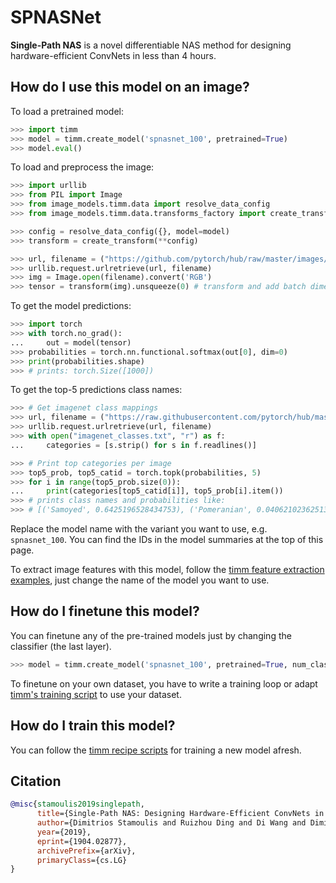 # SPNASNet

**Single-Path NAS** is a novel differentiable NAS method for designing hardware-efficient ConvNets in less than 4 hours.

## How do I use this model on an image?

To load a pretrained model:

```py
>>> import timm
>>> model = timm.create_model('spnasnet_100', pretrained=True)
>>> model.eval()
```

To load and preprocess the image:

```py 
>>> import urllib
>>> from PIL import Image
>>> from image_models.timm.data import resolve_data_config
>>> from image_models.timm.data.transforms_factory import create_transform

>>> config = resolve_data_config({}, model=model)
>>> transform = create_transform(**config)

>>> url, filename = ("https://github.com/pytorch/hub/raw/master/images/dog.jpg", "dog.jpg")
>>> urllib.request.urlretrieve(url, filename)
>>> img = Image.open(filename).convert('RGB')
>>> tensor = transform(img).unsqueeze(0) # transform and add batch dimension
```

To get the model predictions:

```py
>>> import torch
>>> with torch.no_grad():
...     out = model(tensor)
>>> probabilities = torch.nn.functional.softmax(out[0], dim=0)
>>> print(probabilities.shape)
>>> # prints: torch.Size([1000])
```

To get the top-5 predictions class names:

```py
>>> # Get imagenet class mappings
>>> url, filename = ("https://raw.githubusercontent.com/pytorch/hub/master/imagenet_classes.txt", "imagenet_classes.txt")
>>> urllib.request.urlretrieve(url, filename) 
>>> with open("imagenet_classes.txt", "r") as f:
...     categories = [s.strip() for s in f.readlines()]

>>> # Print top categories per image
>>> top5_prob, top5_catid = torch.topk(probabilities, 5)
>>> for i in range(top5_prob.size(0)):
...     print(categories[top5_catid[i]], top5_prob[i].item())
>>> # prints class names and probabilities like:
>>> # [('Samoyed', 0.6425196528434753), ('Pomeranian', 0.04062102362513542), ('keeshond', 0.03186424449086189), ('white wolf', 0.01739676296710968), ('Eskimo dog', 0.011717947199940681)]
```

Replace the model name with the variant you want to use, e.g. `spnasnet_100`. You can find the IDs in the model summaries at the top of this page.

To extract image features with this model, follow the [timm feature extraction examples](../feature_extraction), just change the name of the model you want to use.

## How do I finetune this model?

You can finetune any of the pre-trained models just by changing the classifier (the last layer).

```py
>>> model = timm.create_model('spnasnet_100', pretrained=True, num_classes=NUM_FINETUNE_CLASSES)
```
To finetune on your own dataset, you have to write a training loop or adapt [timm's training
script](https://github.com/rwightman/pytorch-image-models/blob/master/train.py) to use your dataset.

## How do I train this model?

You can follow the [timm recipe scripts](../scripts) for training a new model afresh.

## Citation

```BibTeX
@misc{stamoulis2019singlepath,
      title={Single-Path NAS: Designing Hardware-Efficient ConvNets in less than 4 Hours}, 
      author={Dimitrios Stamoulis and Ruizhou Ding and Di Wang and Dimitrios Lymberopoulos and Bodhi Priyantha and Jie Liu and Diana Marculescu},
      year={2019},
      eprint={1904.02877},
      archivePrefix={arXiv},
      primaryClass={cs.LG}
}
```

<!--
Type: model-index
Collections:
- Name: SPNASNet
  Paper:
    Title: 'Single-Path NAS: Designing Hardware-Efficient ConvNets in less than 4
      Hours'
    URL: https://paperswithcode.com/paper/single-path-nas-designing-hardware-efficient
Models:
- Name: spnasnet_100
  In Collection: SPNASNet
  Metadata:
    FLOPs: 442385600
    Parameters: 4420000
    File Size: 17902337
    Architecture:
    - Average Pooling
    - Batch Normalization
    - Convolution
    - Depthwise Separable Convolution
    - Dropout
    - ReLU
    Tasks:
    - Image Classification
    Training Data:
    - ImageNet
    ID: spnasnet_100
    Crop Pct: '0.875'
    Image Size: '224'
    Interpolation: bilinear
  Code: https://github.com/rwightman/pytorch-image-models/blob/9a25fdf3ad0414b4d66da443fe60ae0aa14edc84/timm/models/efficientnet.py#L995
  Weights: https://github.com/rwightman/pytorch-image-models/releases/download/v0.1-weights/spnasnet_100-048bc3f4.pth
  Results:
  - Task: Image Classification
    Dataset: ImageNet
    Metrics:
      Top 1 Accuracy: 74.08%
      Top 5 Accuracy: 91.82%
-->